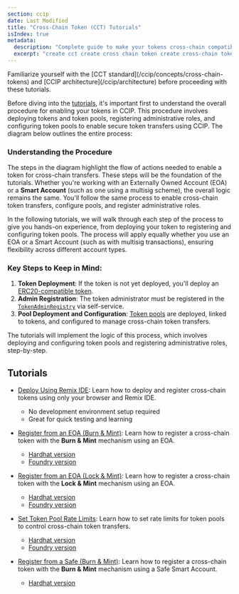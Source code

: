 ```yaml
---
section: ccip
date: Last Modified
title: "Cross-Chain Token (CCT) Tutorials"
isIndex: true
metadata:
  description: "Complete guide to make your tokens cross-chain compatible using Chainlink's CCT standard. Learn how to deploy new cross-chain tokens or enable existing tokens for CCIP by implementing the Cross-Chain Token (CCT) standard. Step-by-step tutorials using Remix IDE, Hardhat, or Foundry, covering both EOA and Safe Smart Account deployments with Burn & Mint and Lock & Mint mechanisms."
  excerpt: "create cct create cross chain token create cross-chain token deploy cross chain token enable token for ccip make token cross chain compatible cross chain token tutorial"
---
```



<Aside type="note" title="Prerequisites">
  Familiarize yourself with the [CCT standard](/ccip/concepts/cross-chain-tokens) and [CCIP
  architecture](/ccip/architecture) before proceeding with these tutorials.
</Aside>

Before diving into the [tutorials](#tutorials), it's important first to understand the overall procedure for enabling your tokens in CCIP. This procedure involves deploying tokens and token pools, registering administrative roles, and configuring token pools to enable secure token transfers using CCIP. The diagram below outlines the entire process:

<ClickToZoom
  src="/images/ccip/CCIP_enabled_tokens_flowchart.jpg"
  alt="Process for enabling a token in CCIP."
  style="display: block; margin: 0 auto; max-width: 100%; height: auto;"
/>

### Understanding the Procedure

The steps in the diagram highlight the flow of actions needed to enable a token for cross-chain transfers. These steps will be the foundation of the tutorials. Whether you're working with an Externally Owned Account (EOA) or a **Smart Account** (such as one using a multisig scheme), the overall logic remains the same. You'll follow the same process to enable cross-chain token transfers, configure pools, and register administrative roles.

In the following tutorials, we will walk through each step of the process to give you hands-on experience, from deploying your token to registering and configuring token pools. The process will apply equally whether you use an EOA or a Smart Account (such as with multisig transactions), ensuring flexibility across different account types.

### Key Steps to Keep in Mind:

1. **Token Deployment**: If the token is not yet deployed, you'll deploy an [ERC20-compatible token](/ccip/concepts/cross-chain-tokens#requirements-for-cross-chain-tokens).
2. **Admin Registration**: The token administrator must be registered in the [`TokenAdminRegistry`](/ccip/api-reference/v1.5.1/token-admin-registry) via self-service.
3. **Pool Deployment and Configuration**: [Token pools](/ccip/concepts/cross-chain-tokens#requirements-for-token-pools) are deployed, linked to tokens, and configured to manage cross-chain token transfers.

The tutorials will implement the logic of this process, which involves deploying and configuring token pools and registering administrative roles, step-by-step.

## Tutorials

- [Deploy Using Remix IDE](/ccip/tutorials/cross-chain-tokens/register-from-eoa-remix): Learn how to deploy and register cross-chain tokens using only your browser and Remix IDE.

  - No development environment setup required
  - Great for quick testing and learning

- [Register from an EOA (Burn & Mint)](/ccip/tutorials/cross-chain-tokens/register-from-eoa-burn-mint-hardhat): Learn how to register a cross-chain token with the **Burn & Mint** mechanism using an EOA.

  - [Hardhat version](/ccip/tutorials/cross-chain-tokens/register-from-eoa-burn-mint-hardhat)
  - [Foundry version](/ccip/tutorials/cross-chain-tokens/register-from-eoa-burn-mint-foundry)

- [Register from an EOA (Lock & Mint)](/ccip/tutorials/cross-chain-tokens/register-from-eoa-lock-mint-hardhat): Learn how to register a cross-chain token with the **Lock & Mint** mechanism using an EOA.

  - [Hardhat version](/ccip/tutorials/cross-chain-tokens/register-from-eoa-lock-mint-hardhat)
  - [Foundry version](/ccip/tutorials/cross-chain-tokens/register-from-eoa-lock-mint-foundry)

- [Set Token Pool Rate Limits](/ccip/tutorials/cross-chain-tokens/update-rate-limiters-hardhat): Learn how to set rate limits for token pools to control cross-chain token transfers.

  - [Hardhat version](/ccip/tutorials/cross-chain-tokens/update-rate-limiters-hardhat)
  - [Foundry version](/ccip/tutorials/cross-chain-tokens/update-rate-limiters-foundry)

- [Register from a Safe (Burn & Mint)](/ccip/tutorials/cross-chain-tokens/register-from-safe-burn-mint-hardhat): Learn how to register a cross-chain token with the **Burn & Mint** mechanism using a Safe Smart Account.
  - [Hardhat version](/ccip/tutorials/cross-chain-tokens/register-from-safe-burn-mint-hardhat)
